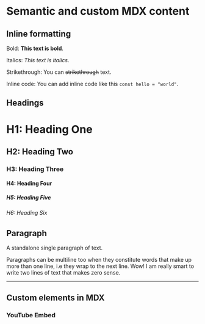 
# Semantic and custom MDX content

## Inline formatting

Bold: **This text is bold**.

Italics: _This text is italics_.

Strikethrough: You can ~~strikethrough~~ text.

Inline code: You can add inline code like this `const hello = "world"`.

## Headings

# H1: Heading One

## H2: Heading Two

### H3: Heading Three

#### H4: Heading Four

##### H5: Heading Five

###### H6: Heading Six

## Paragraph

A standalone single paragraph of text.

Paragraphs can be multiline too when they constitute words that make up more than one line, i.e they wrap to the next line. Wow! I am really smart to write two lines of text that makes zero sense.

---

## Custom elements in MDX

### YouTube Embed

<YouTubeEmbed
  url="https://www.youtube-nocookie.com/embed/StTqXEQ2l-Y"
  label="Everything is awesome - Lego movie song"
/>
